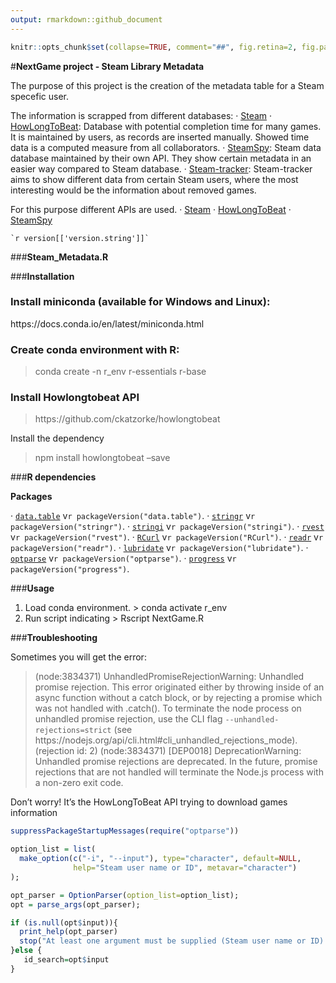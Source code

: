 ```yaml
---
output: rmarkdown::github_document
---
```


<!-- README.md is generated from README.Rmd. Please edit that file -->

```r
knitr::opts_chunk$set(collapse=TRUE, comment="##", fig.retina=2, fig.path = "README_figs/README-")
```

#**NextGame project - Steam Library Metadata**

The purpose of this project is the creation of the metadata table for a Steam specefic user.

The information is scrapped from different databases:
· [Steam](https://store.steampowered.com/) 
· [HowLongToBeat](https://howlongtobeat.com/): Database with potential completion time for many games. It is maintained by users, as records are inserted manually. Showed time data is a computed measure from all collaborators.
· [SteamSpy](https://steamspy.com/): Steam data database maintained by their own API. They show certain metadata in an easier way compared to Steam database. 
· [Steam-tracker](https://steam-tracker.com/): Steam-tracker aims to show different data from certain Steam users, where the most interesting would be the information about removed games.

For this purpose different APIs are used.
· [Steam](https://store.steampowered.com/api/appdetails/)
· [HowLongToBeat](https://github.com/ckatzorke/howlongtobeat)
· [SteamSpy](https://steamspy.com/api.php)

```
`r version[['version.string']]`
```
###**Steam_Metadata.R**

###**Installation**

### Install miniconda (available for Windows and Linux):

https://docs.conda.io/en/latest/miniconda.html

### Create conda environment with R:

> conda create -n r_env r-essentials r-base

### Install Howlongtobeat API

> https://github.com/ckatzorke/howlongtobeat

Install the dependency

> npm install howlongtobeat --save

###**R dependencies**

**Packages**

· [`data.table`](https://cran.r-project.org/web/packages/data.table/index.html) v`r packageVersion("data.table")`. 
· [`stringr`](https://cran.r-project.org/web/packages/stringr/index.html) v`r packageVersion("stringr")`.
· [`stringi`](https://cran.r-project.org/web/packages/stringi/index.html) v`r packageVersion("stringi")`. 
· [`rvest`](https://cran.r-project.org/web/packages/rvest/index.html) v`r packageVersion("rvest")`. 
· [`RCurl`](https://cran.r-project.org/web/packages/RCurl/index.html) v`r packageVersion("RCurl")`. 
· [`readr`](https://cran.r-project.org/web/packages/readr/index.html) v`r packageVersion("readr")`. 
· [`lubridate`](https://cran.r-project.org/web/packages/lubridate/index.html) v`r packageVersion("lubridate")`. 
· [`optparse`](https://cran.r-project.org/web/packages/optparse/index.html) v`r packageVersion("optparse")`. 
· [`progress`](https://cran.r-project.org/web/packages/progress/index.html) v`r packageVersion("progress")`. 

###**Usage**




1. Load conda environment. 
    > conda activate r_env
2. Run script indicating
    > Rscript NextGame.R 

###**Troubleshooting**

Sometimes you will get the error:


> (node:3834371) UnhandledPromiseRejectionWarning: Unhandled promise rejection. This error originated either by throwing inside of an async function without a catch block, or by rejecting a promise which was not handled with .catch(). To terminate the node process on unhandled promise rejection, use the CLI flag `--unhandled-rejections=strict` (see https://nodejs.org/api/cli.html#cli_unhandled_rejections_mode). (rejection id: 2)
(node:3834371) [DEP0018] DeprecationWarning: Unhandled promise rejections are deprecated. In the future, promise rejections that are not handled will terminate the Node.js process with a non-zero exit code.

Don't worry! It's the HowLongToBeat API trying to download games information

```r
suppressPackageStartupMessages(require("optparse"))

option_list = list(
  make_option(c("-i", "--input"), type="character", default=NULL, 
              help="Steam user name or ID", metavar="character")
); 

opt_parser = OptionParser(option_list=option_list);
opt = parse_args(opt_parser);

if (is.null(opt$input)){
  print_help(opt_parser)
  stop("At least one argument must be supplied (Steam user name or ID).", call.=FALSE)
}else {
   id_search=opt$input
}
```